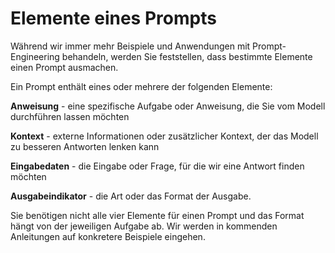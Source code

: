 # Elemente eines Prompts

Während wir immer mehr Beispiele und Anwendungen mit Prompt-Engineering behandeln, werden Sie feststellen, dass bestimmte Elemente einen Prompt ausmachen.

Ein Prompt enthält eines oder mehrere der folgenden Elemente:

**Anweisung** - eine spezifische Aufgabe oder Anweisung, die Sie vom Modell durchführen lassen möchten

**Kontext** - externe Informationen oder zusätzlicher Kontext, der das Modell zu besseren Antworten lenken kann

**Eingabedaten** - die Eingabe oder Frage, für die wir eine Antwort finden möchten

**Ausgabeindikator** - die Art oder das Format der Ausgabe.

Sie benötigen nicht alle vier Elemente für einen Prompt und das Format hängt von der jeweiligen Aufgabe ab. Wir werden in kommenden Anleitungen auf konkretere Beispiele eingehen.
